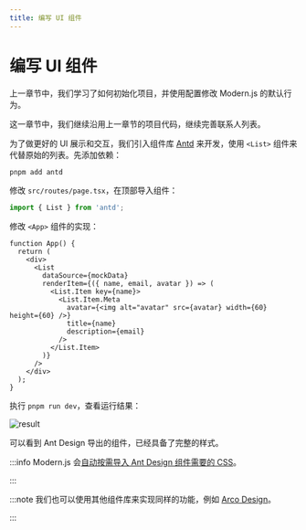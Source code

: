 ```yaml
---
title: 编写 UI 组件
---
```

# 编写 UI 组件

上一章节中，我们学习了如何初始化项目，并使用配置修改 Modern.js 的默认行为。

这一章节中，我们继续沿用上一章节的项目代码，继续完善联系人列表。

为了做更好的 UI 展示和交互，我们引入组件库 [Antd](https://ant.design/index-cn) 来开发，使用 `<List>` 组件来代替原始的列表。先添加依赖：

```bash
pnpm add antd
```

修改 `src/routes/page.tsx`，在顶部导入组件：

```ts
import { List } from 'antd';
```

修改 `<App>` 组件的实现：

```tsx
function App() {
  return (
    <div>
      <List
        dataSource={mockData}
        renderItem={({ name, email, avatar }) => (
          <List.Item key={name}>
            <List.Item.Meta
              avatar={<img alt="avatar" src={avatar} width={60} height={60} />}
              title={name}
              description={email}
            />
          </List.Item>
        )}
      />
    </div>
  );
}
```

执行 `pnpm run dev`，查看运行结果：

![result](https://lf3-static.bytednsdoc.com/obj/eden-cn/nuvjhpqnuvr/modern-website/tutorials/c02-antd-result.png)

可以看到 Ant Design 导出的组件，已经具备了完整的样式。

:::info
Modern.js 会[自动按需导入 Ant Design 组件需要的 CSS](https://github.com/ant-design/babel-plugin-import)。

:::

:::note
我们也可以使用其他组件库来实现同样的功能，例如 [Arco Design](https://arco.design/)。

:::
